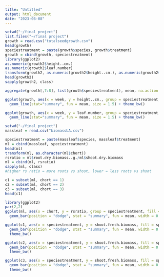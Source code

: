 ---
title: "Untitled"
output: html_document
date: "2023-03-08"
---

```{r setup, include=FALSE}
setwd("~/final project")
list.files("~/final project")
growth = read.csv("totalseedgrowth.csv")
head(growth)
speciestreatment = paste(growth$species, growth$treatment)
growth = cbind(growth, speciestreatment)
library(ggplot2)
as.numeric(growth2$height..cm.)
as.numeric(growth2$leaf.number)
transform(growth2, as.numeric(growth2$height..cm.), as.numeric(growth2$leaf.number))
head(growth2)
sapply(growth2, class)

aggregate(growth[,7:8], list(growth$speciestreatment), mean, na.action = na.omit)

ggplot(growth, aes(x = week, y = height..cm., group = speciestreatment, color = speciestreatment)) +
  geom_line(stat="summary", fun = mean, size = 1.5) + theme_bw()

ggplot(growth, aes(x = week, y = leaf.number, group = speciestreatment, color = speciestreatment)) +
  geom_line(stat="summary", fun = mean, size = 1.5) + theme_bw()

```


```{r}
setwd("~/final project")
massleaf = read.csv("biomassLA.csv")

speciestreatment = paste(massleaf$species, massleaf$treatment)
ml = cbind(massleaf, speciestreatment)
head(ml)
transform(ml, as.character(ml$chort))
rsratio = ml$root.dry.biomass..g./ml$shoot.dry.biomass
ml = cbind(ml, rsratio)
sapply(ml, class)
#higher rs ratio = more roots vs shoot, lower = less roots vs shoot

c1 = subset(ml, chort == 1)
c2 = subset(ml, chort == 2)
c3 = subset(ml, chort == 3)
head(c1)

library(ggplot2)
par(2,2)
ggplot(ml, aes(x = chort, y = rsratio, group = speciestreatment, fill = speciestreatment)) + 
  geom_bar(position = "dodge", stat = "summary", fun = mean, width = 0.5) + theme_bw()

ggplot(c1, aes(x = speciestreatment, y = shoot.fresh.biomass, fill = speciestreatment)) + 
  geom_bar(position = "dodge", stat = "summary", fun = mean, width = 0.5) +
  theme_bw()

ggplot(c2, aes(x = speciestreatment, y = shoot.fresh.biomass, fill = speciestreatment)) + 
  geom_bar(position = "dodge", stat = "summary", fun = mean, width = 0.5) +
  theme_bw()

ggplot(c3, aes(x = speciestreatment, y = shoot.fresh.biomass, fill = speciestreatment)) + 
  geom_bar(position = "dodge", stat = "summary", fun = mean, width = 0.5) +
  theme_bw()

```

